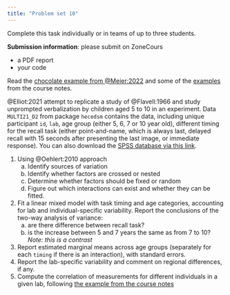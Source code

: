 ```yaml
---
title: "Problem set 10"
---
```


Complete this task individually or in teams of up to three students.

**Submission information**: please submit on ZoneCours

-   a PDF report
-   your code



Read the [chocolate example from @Meier:2022](https://stat.ethz.ch/~meier/teaching/anova/random-and-mixed-effects-models.html#example-chocolate-data) and some of the [examples](/example/mixedmodel.html) from the course notes.



@Elliot:2021 attempt to replicate a study of @Flavell:1966 and study unprompted verbalization by children aged 5 to 10 in an experiment. Data `MULTI21_D2` from package `hecedsm` contains the data, including unique participant `id`, `lab`, age group (either 5, 6, 7 or 10 year old), different timing for the recall task (either point-and-name, which is always last, delayed recall with 15 seconds after presenting the last image, or immediate response). You can also download the [SPSS database via this link](/files/data/SPSS/MULTI21_D2.sav).

1. Using @Oehlert:2010 approach
    a. Identify sources of variation
    b. Identify whether factors are crossed or nested
    c. Determine whether factors should be fixed or random
    d. Figure out which interactions can exist and whether they can be fitted.
2. Fit a linear mixed model with task timing and age categories, accounting for lab and individual-specific variability. Report the conclusions of the two-way analysis of variance: 
    a. are there difference between recall task?
    b. is the increase between 5 and 7 years the same as from 7 to 10? *Note: this is a contrast*
3. Report estimated marginal means  across age groups (separately for each `timing` if there is an interaction), with standard errors.
4. Report the lab-specific variability  and comment on regional differences, if any.
5. Compute the correlation of measurements for different individuals in a given lab, following [the example from the course notes](https://lbelzile.github.io/math80667a/mixed.html#exm-verbalization-memorization)

<!--

The `HOSM22_E4` data set can be found in the **R** package `hecedsm`. You can also download the [SPSS database via this link](/files/data/SPSS/HOSM22_E4.sav).

Consider the model of @Hatano:2022 for Experiment 4. The authors fitted a linear mixed model for the intrinsic motivation score, along with a continuous covariate (interim rating time) and the rating type (either predicted pre-experiment, or the true rating post-experiment). The rating time was centered. Using @Oehlert:2010 approach

1. Identify sources of variation
2. Identify whether factors are crossed or nested
3. Determine whether factors should be fixed or random
4. Figure out which interactions can exist and whether they can be fitted.


Now, fit the linear mixed model using the following code

```r
#| eval: false
#| echo: true
library(lmerTest)
data(HOSM22_E4, package = "hecedsm")
mixmod <- lmer(imscore ~ #TODO add covariates, etc.
               data = HOSM22_E4)
summary(mixmod) # coefficients
anova(mixmod) # type III analysis of variance table
```

5. Report the results for the interaction test: is the interaction statistically significant at level 5%? If not, compute estimated marginal means for rating type, otherwise return estimated differences at `irtime` of `0` (mean centered value), `-2` and `4`.
6. Compute the correlation between measurements from the same students.

-->
